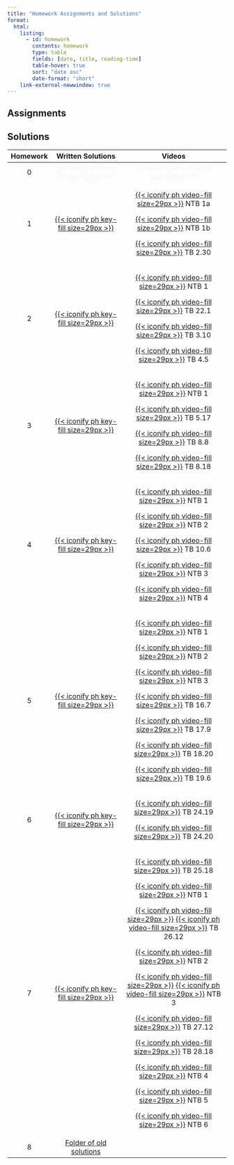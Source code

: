 ```yaml
---
title: "Homework Assignments and Solutions"
format: 
  html:
    listing: 
      - id: homework
        contents: homework
        type: table
        fields: [date, title, reading-time]
        table-hover: true
        sort: "date asc"
        date-format: "short"
    link-external-newwindow: true
---
```


## Assignments

::: {#homework}
:::

## Solutions

+----------+------------------------------------------------------------------------------------------------------------------------------------------------------------------------------------------------------------------------------------------------------------------------------------------------------------------------------------------------------------------------------------------------------------------------------------------------------------------+------------------------------------------------------------------------------------------------------------------------------------------------------------------------------------------------------------------------------------------------------------------------------------------------------------------------------------------------------------------------------------------------------------------------------------------------------------------------------------------------------------------------------------------------------------------------------------------------------------------------------------------------------------------------------------------------------------------------------------------------------------+
| Homework | Written Solutions                                                                                                                                                                                                                                                                                                                                                                                                                                                | Videos                                                                                                                                                                                                                                                                                                                                                                                                                                                                                                                                                                                                                                                                                                                                                     |
+:========:+:================================================================================================================================================================================================================================================================================================================================================================================================================================================================:+:==========================================================================================================================================================================================================================================================================================================================================================================================================================================================================================================================================================================================================================================================================================================================================================:+
| 0        | [{{< iconify ph key-fill size=29px >}}]{style="color:#f8f5f0;"}                                                                                                                                                                                                                                                                                                                                                                                                  | [{{< iconify ph video-fill size=29px >}}]{style="color:#f8f5f0;"}                                                                                                                                                                                                                                                                                                                                                                                                                                                                                                                                                                                                                                                                                          |
+----------+------------------------------------------------------------------------------------------------------------------------------------------------------------------------------------------------------------------------------------------------------------------------------------------------------------------------------------------------------------------------------------------------------------------------------------------------------------------+------------------------------------------------------------------------------------------------------------------------------------------------------------------------------------------------------------------------------------------------------------------------------------------------------------------------------------------------------------------------------------------------------------------------------------------------------------------------------------------------------------------------------------------------------------------------------------------------------------------------------------------------------------------------------------------------------------------------------------------------------------+
| 1        | [[{{< iconify ph key-fill size=29px >}}](https://ohsuitg-my.sharepoint.com/personal/wakim_ohsu_edu/_layouts/15/onedrive.aspx?FolderCTID=0x012000313CF7F10467BC479DC8A23F258AB10C&id=%2Fpersonal%2Fwakim%5Fohsu%5Fedu%2FDocuments%2FTeaching%2FClasses%2FF2023%5FBSTA%5F550%2FHW%5Fsolns%2FHW1%2FHW%5F01%5Fsolns%2Epdf&parent=%2Fpersonal%2Fwakim%5Fohsu%5Fedu%2FDocuments%2FTeaching%2FClasses%2FF2023%5FBSTA%5F550%2FHW%5Fsolns%2FHW1)]{style="color:#f8f5f0;"} | [[{{< iconify ph video-fill size=29px >}}](https://ohsuitg-my.sharepoint.com/personal/wakim_ohsu_edu/_layouts/15/stream.aspx?id=%2Fpersonal%2Fwakim%5Fohsu%5Fedu%2FDocuments%2FTeaching%2FClasses%2FF2023%5FBSTA%5F550%2FHW%5Fsolns%2FHW1%2FHW1%5FNTB%5F01%5FA%2Emp4&referrer=OneDriveForBusiness&referrerScenario=OpenFile)]{style="color:#f8f5f0;"} NTB 1a                                                                                                                                                                                                                                                                                                                                                                                               |
|          |                                                                                                                                                                                                                                                                                                                                                                                                                                                                  |                                                                                                                                                                                                                                                                                                                                                                                                                                                                                                                                                                                                                                                                                                                                                            |
|          |                                                                                                                                                                                                                                                                                                                                                                                                                                                                  | [{{< iconify ph video-fill size=29px >}}](https://ohsuitg-my.sharepoint.com/personal/wakim_ohsu_edu/_layouts/15/stream.aspx?id=%2Fpersonal%2Fwakim%5Fohsu%5Fedu%2FDocuments%2FTeaching%2FClasses%2FF2023%5FBSTA%5F550%2FHW%5Fsolns%2FHW1%2FHW1%5FNTB%5F01%5FB%2Emp4&referrer=OneDriveForBusiness&referrerScenario=OpenFile) NTB 1b                                                                                                                                                                                                                                                                                                                                                                                                                         |
|          |                                                                                                                                                                                                                                                                                                                                                                                                                                                                  |                                                                                                                                                                                                                                                                                                                                                                                                                                                                                                                                                                                                                                                                                                                                                            |
|          |                                                                                                                                                                                                                                                                                                                                                                                                                                                                  | [[{{< iconify ph video-fill size=29px >}}](https://ohsuitg-my.sharepoint.com/personal/wakim_ohsu_edu/_layouts/15/stream.aspx?id=%2Fpersonal%2Fwakim%5Fohsu%5Fedu%2FDocuments%2FTeaching%2FClasses%2FF2023%5FBSTA%5F550%2FHW%5Fsolns%2FHW1%2FHW1%5FTB%5F2%2E30%2Emp4&referrer=OneDriveForBusiness&referrerScenario=OpenFile)]{style="color:#f8f5f0;"} TB 2.30                                                                                                                                                                                                                                                                                                                                                                                               |
+----------+------------------------------------------------------------------------------------------------------------------------------------------------------------------------------------------------------------------------------------------------------------------------------------------------------------------------------------------------------------------------------------------------------------------------------------------------------------------+------------------------------------------------------------------------------------------------------------------------------------------------------------------------------------------------------------------------------------------------------------------------------------------------------------------------------------------------------------------------------------------------------------------------------------------------------------------------------------------------------------------------------------------------------------------------------------------------------------------------------------------------------------------------------------------------------------------------------------------------------------+
| 2        | [[{{< iconify ph key-fill size=29px >}}](https://ohsuitg-my.sharepoint.com/personal/wakim_ohsu_edu/_layouts/15/onedrive.aspx?FolderCTID=0x012000313CF7F10467BC479DC8A23F258AB10C&id=%2Fpersonal%2Fwakim%5Fohsu%5Fedu%2FDocuments%2FTeaching%2FClasses%2FF2023%5FBSTA%5F550%2FHW%5Fsolns%2FHW2%2FHW%5F02%5Fsolns%2Epdf&parent=%2Fpersonal%2Fwakim%5Fohsu%5Fedu%2FDocuments%2FTeaching%2FClasses%2FF2023%5FBSTA%5F550%2FHW%5Fsolns%2FHW2)]{style="color:#f8f5f0;"} | [[{{< iconify ph video-fill size=29px >}}](https://ohsuitg-my.sharepoint.com/personal/wakim_ohsu_edu/_layouts/15/stream.aspx?id=%2Fpersonal%2Fwakim%5Fohsu%5Fedu%2FDocuments%2FTeaching%2FClasses%2FF2023%5FBSTA%5F550%2FHW%5Fsolns%2FHW2%2FHW2%5FNTB%5F01%2Emp4&referrer=OneDriveForBusiness&referrerScenario=OpenFile)]{style="color:#f8f5f0;"} NTB 1                                                                                                                                                                                                                                                                                                                                                                                                    |
|          |                                                                                                                                                                                                                                                                                                                                                                                                                                                                  |                                                                                                                                                                                                                                                                                                                                                                                                                                                                                                                                                                                                                                                                                                                                                            |
|          |                                                                                                                                                                                                                                                                                                                                                                                                                                                                  | [{{< iconify ph video-fill size=29px >}}](https://ohsuitg-my.sharepoint.com/personal/wakim_ohsu_edu/_layouts/15/stream.aspx?id=%2Fpersonal%2Fwakim%5Fohsu%5Fedu%2FDocuments%2FTeaching%2FClasses%2FF2023%5FBSTA%5F550%2FHW%5Fsolns%2FHW2%2FHW2%5FTB%5F22%2E1%2Emp4&referrer=OneDriveForBusiness&referrerScenario=OpenFile) TB 22.1                                                                                                                                                                                                                                                                                                                                                                                                                         |
|          |                                                                                                                                                                                                                                                                                                                                                                                                                                                                  |                                                                                                                                                                                                                                                                                                                                                                                                                                                                                                                                                                                                                                                                                                                                                            |
|          |                                                                                                                                                                                                                                                                                                                                                                                                                                                                  | [[{{< iconify ph video-fill size=29px >}}](https://ohsuitg-my.sharepoint.com/personal/wakim_ohsu_edu/_layouts/15/stream.aspx?id=%2Fpersonal%2Fwakim%5Fohsu%5Fedu%2FDocuments%2FTeaching%2FClasses%2FF2023%5FBSTA%5F550%2FHW%5Fsolns%2FHW2%2FHW2%5FTB%5F3%2E10%2Emp4&referrer=OneDriveForBusiness&referrerScenario=OpenFile)]{style="color:#f8f5f0;"} TB 3.10                                                                                                                                                                                                                                                                                                                                                                                               |
|          |                                                                                                                                                                                                                                                                                                                                                                                                                                                                  |                                                                                                                                                                                                                                                                                                                                                                                                                                                                                                                                                                                                                                                                                                                                                            |
|          |                                                                                                                                                                                                                                                                                                                                                                                                                                                                  | [[{{< iconify ph video-fill size=29px >}}](https://ohsuitg-my.sharepoint.com/personal/wakim_ohsu_edu/_layouts/15/stream.aspx?id=%2Fpersonal%2Fwakim%5Fohsu%5Fedu%2FDocuments%2FTeaching%2FClasses%2FF2023%5FBSTA%5F550%2FHW%5Fsolns%2FHW2%2FHW2%5FTB%5F4%2E5%2Emp4&referrer=OneDriveForBusiness&referrerScenario=OpenFile)]{style="color:#f8f5f0;"} TB 4.5                                                                                                                                                                                                                                                                                                                                                                                                 |
+----------+------------------------------------------------------------------------------------------------------------------------------------------------------------------------------------------------------------------------------------------------------------------------------------------------------------------------------------------------------------------------------------------------------------------------------------------------------------------+------------------------------------------------------------------------------------------------------------------------------------------------------------------------------------------------------------------------------------------------------------------------------------------------------------------------------------------------------------------------------------------------------------------------------------------------------------------------------------------------------------------------------------------------------------------------------------------------------------------------------------------------------------------------------------------------------------------------------------------------------------+
| 3        | [[{{< iconify ph key-fill size=29px >}}](https://ohsuitg-my.sharepoint.com/:b:/r/personal/wakim_ohsu_edu/Documents/Teaching/Classes/F2023_BSTA_550/HW_solns/HW3/HW_03_solns.pdf?csf=1&web=1&e=pYIpHc)]{style="color:#f8f5f0;"}                                                                                                                                                                                                                                   | [[{{< iconify ph video-fill size=29px >}}](https://ohsuitg-my.sharepoint.com/personal/wakim_ohsu_edu/_layouts/15/stream.aspx?id=%2Fpersonal%2Fwakim%5Fohsu%5Fedu%2FDocuments%2FTeaching%2FClasses%2FF2023%5FBSTA%5F550%2FHW%5Fsolns%2FHW3%2FHW3%5FNTB%5F1%2Emp4&referrer=OneDriveForBusiness&referrerScenario=OpenFile)]{style="color:#f8f5f0;"} NTB 1                                                                                                                                                                                                                                                                                                                                                                                                     |
|          |                                                                                                                                                                                                                                                                                                                                                                                                                                                                  |                                                                                                                                                                                                                                                                                                                                                                                                                                                                                                                                                                                                                                                                                                                                                            |
|          |                                                                                                                                                                                                                                                                                                                                                                                                                                                                  | [[{{< iconify ph video-fill size=29px >}}](https://ohsuitg-my.sharepoint.com/personal/wakim_ohsu_edu/_layouts/15/stream.aspx?id=%2Fpersonal%2Fwakim%5Fohsu%5Fedu%2FDocuments%2FTeaching%2FClasses%2FF2023%5FBSTA%5F550%2FHW%5Fsolns%2FHW3%2FHW3%5FTB%5F5%2E17%2Emp4&referrer=OneDriveForBusiness&referrerScenario=OpenFile)]{style="color:#f8f5f0;"} TB 5.17                                                                                                                                                                                                                                                                                                                                                                                               |
|          |                                                                                                                                                                                                                                                                                                                                                                                                                                                                  |                                                                                                                                                                                                                                                                                                                                                                                                                                                                                                                                                                                                                                                                                                                                                            |
|          |                                                                                                                                                                                                                                                                                                                                                                                                                                                                  | [[{{< iconify ph video-fill size=29px >}}](https://ohsuitg-my.sharepoint.com/personal/wakim_ohsu_edu/_layouts/15/stream.aspx?id=%2Fpersonal%2Fwakim%5Fohsu%5Fedu%2FDocuments%2FTeaching%2FClasses%2FF2023%5FBSTA%5F550%2FHW%5Fsolns%2FHW3%2FHW3%5FTB%5F8%2E8%2Emp4&referrer=OneDriveForBusiness&referrerScenario=OpenFile)]{style="color:#f8f5f0;"} TB 8.8                                                                                                                                                                                                                                                                                                                                                                                                 |
|          |                                                                                                                                                                                                                                                                                                                                                                                                                                                                  |                                                                                                                                                                                                                                                                                                                                                                                                                                                                                                                                                                                                                                                                                                                                                            |
|          |                                                                                                                                                                                                                                                                                                                                                                                                                                                                  | [[{{< iconify ph video-fill size=29px >}}](https://ohsuitg-my.sharepoint.com/personal/wakim_ohsu_edu/_layouts/15/stream.aspx?id=%2Fpersonal%2Fwakim%5Fohsu%5Fedu%2FDocuments%2FTeaching%2FClasses%2FF2023%5FBSTA%5F550%2FHW%5Fsolns%2FHW3%2FHW3%5FTB%5F8%2E18%2Emp4&referrer=OneDriveForBusiness&referrerScenario=OpenFile)]{style="color:#f8f5f0;"} TB 8.18                                                                                                                                                                                                                                                                                                                                                                                               |
+----------+------------------------------------------------------------------------------------------------------------------------------------------------------------------------------------------------------------------------------------------------------------------------------------------------------------------------------------------------------------------------------------------------------------------------------------------------------------------+------------------------------------------------------------------------------------------------------------------------------------------------------------------------------------------------------------------------------------------------------------------------------------------------------------------------------------------------------------------------------------------------------------------------------------------------------------------------------------------------------------------------------------------------------------------------------------------------------------------------------------------------------------------------------------------------------------------------------------------------------------+
| 4        | [[{{< iconify ph key-fill size=29px >}}](https://ohsuitg-my.sharepoint.com/personal/wakim_ohsu_edu/_layouts/15/onedrive.aspx?FolderCTID=0x012000313CF7F10467BC479DC8A23F258AB10C&id=%2Fpersonal%2Fwakim%5Fohsu%5Fedu%2FDocuments%2FTeaching%2FClasses%2FF2023%5FBSTA%5F550%2FHW%5Fsolns%2FHW4%2FHW%5F04%5Fsolns%2Epdf&parent=%2Fpersonal%2Fwakim%5Fohsu%5Fedu%2FDocuments%2FTeaching%2FClasses%2FF2023%5FBSTA%5F550%2FHW%5Fsolns%2FHW4)]{style="color:#f8f5f0;"} | [[{{< iconify ph video-fill size=29px >}}](https://ohsuitg-my.sharepoint.com/personal/wakim_ohsu_edu/documents/teaching/classes/f2023_bsta_550/hw_solns/hw4/hw4_ntb_01.mp4?web=1&web=1&referrer=OneDriveForBusiness&referrerScenario=OpenFile)]{style="color:#f8f5f0;"} NTB 1                                                                                                                                                                                                                                                                                                                                                                                                                                                                              |
|          |                                                                                                                                                                                                                                                                                                                                                                                                                                                                  |                                                                                                                                                                                                                                                                                                                                                                                                                                                                                                                                                                                                                                                                                                                                                            |
|          |                                                                                                                                                                                                                                                                                                                                                                                                                                                                  | [[{{< iconify ph video-fill size=29px >}}](https://ohsuitg-my.sharepoint.com/personal/wakim_ohsu_edu/documents/teaching/classes/f2023_bsta_550/hw_solns/hw4/hw4_ntb_02.mp4?web=1&web=1&referrer=OneDriveForBusiness&referrerScenario=OpenFile)]{style="color:#f8f5f0;"} NTB 2                                                                                                                                                                                                                                                                                                                                                                                                                                                                              |
|          |                                                                                                                                                                                                                                                                                                                                                                                                                                                                  |                                                                                                                                                                                                                                                                                                                                                                                                                                                                                                                                                                                                                                                                                                                                                            |
|          |                                                                                                                                                                                                                                                                                                                                                                                                                                                                  | [[{{< iconify ph video-fill size=29px >}}](https://ohsuitg-my.sharepoint.com/personal/wakim_ohsu_edu/documents/teaching/classes/f2023_bsta_550/hw_solns/hw4/hw4_tb_9.2.mp4?web=1&web=1&referrer=OneDriveForBusiness&referrerScenario=OpenFile)]{style="color:#f8f5f0;"} TB 10.6                                                                                                                                                                                                                                                                                                                                                                                                                                                                            |
|          |                                                                                                                                                                                                                                                                                                                                                                                                                                                                  |                                                                                                                                                                                                                                                                                                                                                                                                                                                                                                                                                                                                                                                                                                                                                            |
|          |                                                                                                                                                                                                                                                                                                                                                                                                                                                                  | [[{{< iconify ph video-fill size=29px >}}](https://ohsuitg-my.sharepoint.com/personal/wakim_ohsu_edu/documents/teaching/classes/f2023_bsta_550/hw_solns/hw4/hw4_ntb_03.mp4?web=1&web=1&referrer=OneDriveForBusiness&referrerScenario=OpenFile)]{style="color:#f8f5f0;"} NTB 3                                                                                                                                                                                                                                                                                                                                                                                                                                                                              |
|          |                                                                                                                                                                                                                                                                                                                                                                                                                                                                  |                                                                                                                                                                                                                                                                                                                                                                                                                                                                                                                                                                                                                                                                                                                                                            |
|          |                                                                                                                                                                                                                                                                                                                                                                                                                                                                  | [[{{< iconify ph video-fill size=29px >}}](https://ohsuitg-my.sharepoint.com/personal/wakim_ohsu_edu/documents/teaching/classes/f2023_bsta_550/hw_solns/hw4/hw4_ntb_04.mp4?web=1&web=1&referrer=OneDriveForBusiness&referrerScenario=OpenFile)]{style="color:#f8f5f0;"} NTB 4                                                                                                                                                                                                                                                                                                                                                                                                                                                                              |
+----------+------------------------------------------------------------------------------------------------------------------------------------------------------------------------------------------------------------------------------------------------------------------------------------------------------------------------------------------------------------------------------------------------------------------------------------------------------------------+------------------------------------------------------------------------------------------------------------------------------------------------------------------------------------------------------------------------------------------------------------------------------------------------------------------------------------------------------------------------------------------------------------------------------------------------------------------------------------------------------------------------------------------------------------------------------------------------------------------------------------------------------------------------------------------------------------------------------------------------------------+
| 5        | [[{{< iconify ph key-fill size=29px >}}](https://ohsuitg-my.sharepoint.com/:b:/r/personal/wakim_ohsu_edu/Documents/Teaching/Classes/F2023_BSTA_550/HW_solns/HW5/HW_05_solns.pdf?csf=1&web=1&e=DXPS2v)]{style="color:#f8f5f0;"}                                                                                                                                                                                                                                   | [[{{< iconify ph video-fill size=29px >}}](https://ohsuitg-my.sharepoint.com/personal/wakim_ohsu_edu/_layouts/15/stream.aspx?id=%2Fpersonal%2Fwakim%5Fohsu%5Fedu%2FDocuments%2FTeaching%2FClasses%2FF2023%5FBSTA%5F550%2FHW%5Fsolns%2FHW5%2FHW5%5FNTB%5F01%2Emp4&referrer=StreamWebApp%2EWeb&referrerScenario=AddressBarCopied%2Eview)]{style="color:#f8f5f0;"} NTB 1                                                                                                                                                                                                                                                                                                                                                                                      |
|          |                                                                                                                                                                                                                                                                                                                                                                                                                                                                  |                                                                                                                                                                                                                                                                                                                                                                                                                                                                                                                                                                                                                                                                                                                                                            |
|          |                                                                                                                                                                                                                                                                                                                                                                                                                                                                  | [[{{< iconify ph video-fill size=29px >}}](https://ohsuitg-my.sharepoint.com/personal/wakim_ohsu_edu/_layouts/15/stream.aspx?id=%2Fpersonal%2Fwakim%5Fohsu%5Fedu%2FDocuments%2FTeaching%2FClasses%2FF2023%5FBSTA%5F550%2FHW%5Fsolns%2FHW5%2FHW5%5FNTB%5F02%2Emp4&referrer=StreamWebApp%2EWeb&referrerScenario=AddressBarCopied%2Eview)]{style="color:#f8f5f0;"} NTB 2                                                                                                                                                                                                                                                                                                                                                                                      |
|          |                                                                                                                                                                                                                                                                                                                                                                                                                                                                  |                                                                                                                                                                                                                                                                                                                                                                                                                                                                                                                                                                                                                                                                                                                                                            |
|          |                                                                                                                                                                                                                                                                                                                                                                                                                                                                  | [[{{< iconify ph video-fill size=29px >}}](https://ohsuitg-my.sharepoint.com/personal/wakim_ohsu_edu/_layouts/15/stream.aspx?id=%2Fpersonal%2Fwakim%5Fohsu%5Fedu%2FDocuments%2FTeaching%2FClasses%2FF2023%5FBSTA%5F550%2FHW%5Fsolns%2FHW5%2FHW5%5FNTB%5F03%2Emp4&referrer=StreamWebApp%2EWeb&referrerScenario=AddressBarCopied%2Eview)]{style="color:#f8f5f0;"} NTB 3                                                                                                                                                                                                                                                                                                                                                                                      |
|          |                                                                                                                                                                                                                                                                                                                                                                                                                                                                  |                                                                                                                                                                                                                                                                                                                                                                                                                                                                                                                                                                                                                                                                                                                                                            |
|          |                                                                                                                                                                                                                                                                                                                                                                                                                                                                  | [[{{< iconify ph video-fill size=29px >}}](https://ohsuitg-my.sharepoint.com/personal/wakim_ohsu_edu/_layouts/15/stream.aspx?id=%2Fpersonal%2Fwakim%5Fohsu%5Fedu%2FDocuments%2FTeaching%2FClasses%2FF2023%5FBSTA%5F550%2FHW%5Fsolns%2FHW5%2FHW5%5FTB%5F16%2E7%2Emp4&referrer=StreamWebApp%2EWeb&referrerScenario=AddressBarCopied%2Eview)]{style="color:#f8f5f0;"} TB 16.7                                                                                                                                                                                                                                                                                                                                                                                 |
|          |                                                                                                                                                                                                                                                                                                                                                                                                                                                                  |                                                                                                                                                                                                                                                                                                                                                                                                                                                                                                                                                                                                                                                                                                                                                            |
|          |                                                                                                                                                                                                                                                                                                                                                                                                                                                                  | [[{{< iconify ph video-fill size=29px >}}](https://ohsuitg-my.sharepoint.com/personal/wakim_ohsu_edu/_layouts/15/stream.aspx?id=%2Fpersonal%2Fwakim%5Fohsu%5Fedu%2FDocuments%2FTeaching%2FClasses%2FF2023%5FBSTA%5F550%2FHW%5Fsolns%2FHW5%2FHW5%5FTB%5F17%2E9%2Emp4&referrer=StreamWebApp%2EWeb&referrerScenario=AddressBarCopied%2Eview)]{style="color:#f8f5f0;"} TB 17.9                                                                                                                                                                                                                                                                                                                                                                                 |
|          |                                                                                                                                                                                                                                                                                                                                                                                                                                                                  |                                                                                                                                                                                                                                                                                                                                                                                                                                                                                                                                                                                                                                                                                                                                                            |
|          |                                                                                                                                                                                                                                                                                                                                                                                                                                                                  | [[{{< iconify ph video-fill size=29px >}}](https://ohsuitg-my.sharepoint.com/personal/wakim_ohsu_edu/_layouts/15/stream.aspx?id=%2Fpersonal%2Fwakim%5Fohsu%5Fedu%2FDocuments%2FTeaching%2FClasses%2FF2023%5FBSTA%5F550%2FHW%5Fsolns%2FHW5%2FHW5%5FTB%5F18%2E20%2Emp4&referrer=StreamWebApp%2EWeb&referrerScenario=AddressBarCopied%2Eview)]{style="color:#f8f5f0;"} TB 18.20                                                                                                                                                                                                                                                                                                                                                                               |
|          |                                                                                                                                                                                                                                                                                                                                                                                                                                                                  |                                                                                                                                                                                                                                                                                                                                                                                                                                                                                                                                                                                                                                                                                                                                                            |
|          |                                                                                                                                                                                                                                                                                                                                                                                                                                                                  | [[{{< iconify ph video-fill size=29px >}}](https://ohsuitg-my.sharepoint.com/personal/wakim_ohsu_edu/_layouts/15/stream.aspx?id=%2Fpersonal%2Fwakim%5Fohsu%5Fedu%2FDocuments%2FTeaching%2FClasses%2FF2023%5FBSTA%5F550%2FHW%5Fsolns%2FHW5%2FHW5%5FTB%5F19%2E6%2Emp4&referrer=StreamWebApp%2EWeb&referrerScenario=AddressBarCopied%2Eview)]{style="color:#f8f5f0;"} TB 19.6                                                                                                                                                                                                                                                                                                                                                                                 |
+----------+------------------------------------------------------------------------------------------------------------------------------------------------------------------------------------------------------------------------------------------------------------------------------------------------------------------------------------------------------------------------------------------------------------------------------------------------------------------+------------------------------------------------------------------------------------------------------------------------------------------------------------------------------------------------------------------------------------------------------------------------------------------------------------------------------------------------------------------------------------------------------------------------------------------------------------------------------------------------------------------------------------------------------------------------------------------------------------------------------------------------------------------------------------------------------------------------------------------------------------+
| 6        | [[{{< iconify ph key-fill size=29px >}}](https://ohsuitg-my.sharepoint.com/personal/wakim_ohsu_edu/_layouts/15/onedrive.aspx?FolderCTID=0x012000313CF7F10467BC479DC8A23F258AB10C&id=%2Fpersonal%2Fwakim%5Fohsu%5Fedu%2FDocuments%2FTeaching%2FClasses%2FF2023%5FBSTA%5F550%2FHW%5Fsolns%2FHW6%2FHW%5F06%5Fsolns%2Epdf&parent=%2Fpersonal%2Fwakim%5Fohsu%5Fedu%2FDocuments%2FTeaching%2FClasses%2FF2023%5FBSTA%5F550%2FHW%5Fsolns%2FHW6)]{style="color:#f8f5f0;"} | [[{{< iconify ph video-fill size=29px >}}](https://ohsuitg-my.sharepoint.com/personal/wakim_ohsu_edu/_layouts/15/stream.aspx?id=%2Fpersonal%2Fwakim%5Fohsu%5Fedu%2FDocuments%2FTeaching%2FClasses%2FF2023%5FBSTA%5F550%2FHW%5Fsolns%2FHW6%2FHW6%5FTB%5F24%2E19%2Emp4&referrer=StreamWebApp%2EWeb&referrerScenario=AddressBarCopied%2Eview)]{style="color:#f8f5f0;"} TB 24.19                                                                                                                                                                                                                                                                                                                                                                               |
|          |                                                                                                                                                                                                                                                                                                                                                                                                                                                                  |                                                                                                                                                                                                                                                                                                                                                                                                                                                                                                                                                                                                                                                                                                                                                            |
|          |                                                                                                                                                                                                                                                                                                                                                                                                                                                                  | [[{{< iconify ph video-fill size=29px >}}](https://ohsuitg-my.sharepoint.com/personal/wakim_ohsu_edu/_layouts/15/stream.aspx?id=%2Fpersonal%2Fwakim%5Fohsu%5Fedu%2FDocuments%2FTeaching%2FClasses%2FF2023%5FBSTA%5F550%2FHW%5Fsolns%2FHW6%2FHW6%5FTB%5F24%2E20%2Emp4&referrer=StreamWebApp%2EWeb&referrerScenario=AddressBarCopied%2Eview)]{style="color:#f8f5f0;"} TB 24.20                                                                                                                                                                                                                                                                                                                                                                               |
+----------+------------------------------------------------------------------------------------------------------------------------------------------------------------------------------------------------------------------------------------------------------------------------------------------------------------------------------------------------------------------------------------------------------------------------------------------------------------------+------------------------------------------------------------------------------------------------------------------------------------------------------------------------------------------------------------------------------------------------------------------------------------------------------------------------------------------------------------------------------------------------------------------------------------------------------------------------------------------------------------------------------------------------------------------------------------------------------------------------------------------------------------------------------------------------------------------------------------------------------------+
| 7        | [[{{< iconify ph key-fill size=29px >}}](https://ohsuitg-my.sharepoint.com/personal/wakim_ohsu_edu/_layouts/15/onedrive.aspx?FolderCTID=0x012000313CF7F10467BC479DC8A23F258AB10C&id=%2Fpersonal%2Fwakim%5Fohsu%5Fedu%2FDocuments%2FTeaching%2FClasses%2FF2023%5FBSTA%5F550%2FHW%5Fsolns%2FHW7%2FHW%5F07%5Fsolns%2Epdf&parent=%2Fpersonal%2Fwakim%5Fohsu%5Fedu%2FDocuments%2FTeaching%2FClasses%2FF2023%5FBSTA%5F550%2FHW%5Fsolns%2FHW7)]{style="color:#f8f5f0;"} | [[{{< iconify ph video-fill size=29px >}}](https://ohsuitg-my.sharepoint.com/personal/wakim_ohsu_edu/_layouts/15/stream.aspx?id=%2Fpersonal%2Fwakim%5Fohsu%5Fedu%2FDocuments%2FTeaching%2FClasses%2FF2023%5FBSTA%5F550%2FHW%5Fsolns%2FHW7%2FHW7%5FTB%5F25%2E18%2Emp4&referrer=StreamWebApp%2EWeb&referrerScenario=AddressBarCopied%2Eview)]{style="color:#f8f5f0;"} TB 25.18                                                                                                                                                                                                                                                                                                                                                                               |
|          |                                                                                                                                                                                                                                                                                                                                                                                                                                                                  |                                                                                                                                                                                                                                                                                                                                                                                                                                                                                                                                                                                                                                                                                                                                                            |
|          |                                                                                                                                                                                                                                                                                                                                                                                                                                                                  | [[{{< iconify ph video-fill size=29px >}}](https://ohsuitg-my.sharepoint.com/personal/wakim_ohsu_edu/_layouts/15/stream.aspx?id=%2Fpersonal%2Fwakim%5Fohsu%5Fedu%2FDocuments%2FTeaching%2FClasses%2FF2023%5FBSTA%5F550%2FHW%5Fsolns%2FHW7%2FHW7%5FNTB%5F01%2Emp4&referrer=StreamWebApp%2EWeb&referrerScenario=AddressBarCopied%2Eview)]{style="color:#f8f5f0;"} NTB 1                                                                                                                                                                                                                                                                                                                                                                                      |
|          |                                                                                                                                                                                                                                                                                                                                                                                                                                                                  |                                                                                                                                                                                                                                                                                                                                                                                                                                                                                                                                                                                                                                                                                                                                                            |
|          |                                                                                                                                                                                                                                                                                                                                                                                                                                                                  | [[{{< iconify ph video-fill size=29px >}}](https://ohsuitg-my.sharepoint.com/personal/wakim_ohsu_edu/_layouts/15/stream.aspx?id=%2Fpersonal%2Fwakim%5Fohsu%5Fedu%2FDocuments%2FTeaching%2FClasses%2FF2023%5FBSTA%5F550%2FHW%5Fsolns%2FHW7%2FHW7%5FTB%5F26%2E12%5Fab%2Emp4&referrer=StreamWebApp%2EWeb&referrerScenario=AddressBarCopied%2Eview)]{style="color:#f8f5f0;"} [[{{< iconify ph video-fill size=29px >}}](https://ohsuitg-my.sharepoint.com/personal/wakim_ohsu_edu/_layouts/15/stream.aspx?id=%2Fpersonal%2Fwakim%5Fohsu%5Fedu%2FDocuments%2FTeaching%2FClasses%2FF2023%5FBSTA%5F550%2FHW%5Fsolns%2FHW7%2FHW7%5FTB%5F26%2E12%5Fcd%2Emp4&referrer=StreamWebApp%2EWeb&referrerScenario=AddressBarCopied%2Eview)]{style="color:#f8f5f0;"} TB 26.12 |
|          |                                                                                                                                                                                                                                                                                                                                                                                                                                                                  |                                                                                                                                                                                                                                                                                                                                                                                                                                                                                                                                                                                                                                                                                                                                                            |
|          |                                                                                                                                                                                                                                                                                                                                                                                                                                                                  | [[{{< iconify ph video-fill size=29px >}}](https://ohsuitg-my.sharepoint.com/personal/wakim_ohsu_edu/_layouts/15/stream.aspx?id=%2Fpersonal%2Fwakim%5Fohsu%5Fedu%2FDocuments%2FTeaching%2FClasses%2FF2023%5FBSTA%5F550%2FHW%5Fsolns%2FHW7%2FHW7%5FNTB%5F02%2Emp4&referrer=StreamWebApp%2EWeb&referrerScenario=AddressBarCopied%2Eview)]{style="color:#f8f5f0;"} NTB 2                                                                                                                                                                                                                                                                                                                                                                                      |
|          |                                                                                                                                                                                                                                                                                                                                                                                                                                                                  |                                                                                                                                                                                                                                                                                                                                                                                                                                                                                                                                                                                                                                                                                                                                                            |
|          |                                                                                                                                                                                                                                                                                                                                                                                                                                                                  | [[{{< iconify ph video-fill size=29px >}}](https://ohsuitg-my.sharepoint.com/personal/wakim_ohsu_edu/_layouts/15/stream.aspx?id=%2Fpersonal%2Fwakim%5Fohsu%5Fedu%2FDocuments%2FTeaching%2FClasses%2FF2023%5FBSTA%5F550%2FHW%5Fsolns%2FHW7%2FHW7%5FNTB%5F03%2Emp4&referrer=StreamWebApp%2EWeb&referrerScenario=AddressBarCopied%2Eview)]{style="color:#f8f5f0;"} [[{{< iconify ph video-fill size=29px >}}](https://ohsuitg-my.sharepoint.com/personal/wakim_ohsu_edu/_layouts/15/stream.aspx?id=%2Fpersonal%2Fwakim%5Fohsu%5Fedu%2FDocuments%2FTeaching%2FClasses%2FF2023%5FBSTA%5F550%2FHW%5Fsolns%2FHW7%2FHW7%5FNTB%5F03%5Fpt2%2Emp4&referrer=StreamWebApp%2EWeb&referrerScenario=AddressBarCopied%2Eview)]{style="color:#f8f5f0;"} NTB 3                |
|          |                                                                                                                                                                                                                                                                                                                                                                                                                                                                  |                                                                                                                                                                                                                                                                                                                                                                                                                                                                                                                                                                                                                                                                                                                                                            |
|          |                                                                                                                                                                                                                                                                                                                                                                                                                                                                  | [[{{< iconify ph video-fill size=29px >}}](https://ohsuitg-my.sharepoint.com/personal/wakim_ohsu_edu/_layouts/15/stream.aspx?id=%2Fpersonal%2Fwakim%5Fohsu%5Fedu%2FDocuments%2FTeaching%2FClasses%2FF2023%5FBSTA%5F550%2FHW%5Fsolns%2FHW7%2FHW7%5FTB%5F27%2E12%2Emp4&referrer=StreamWebApp%2EWeb&referrerScenario=AddressBarCopied%2Eview)]{style="color:#f8f5f0;"} TB 27.12                                                                                                                                                                                                                                                                                                                                                                               |
|          |                                                                                                                                                                                                                                                                                                                                                                                                                                                                  |                                                                                                                                                                                                                                                                                                                                                                                                                                                                                                                                                                                                                                                                                                                                                            |
|          |                                                                                                                                                                                                                                                                                                                                                                                                                                                                  | [[{{< iconify ph video-fill size=29px >}}](https://ohsuitg-my.sharepoint.com/personal/wakim_ohsu_edu/_layouts/15/stream.aspx?id=%2Fpersonal%2Fwakim%5Fohsu%5Fedu%2FDocuments%2FTeaching%2FClasses%2FF2023%5FBSTA%5F550%2FHW%5Fsolns%2FHW7%2FHW7%5FTB%5F28%2E18%2Emp4&referrer=StreamWebApp%2EWeb&referrerScenario=AddressBarCopied%2Eview)]{style="color:#f8f5f0;"} TB 28.18                                                                                                                                                                                                                                                                                                                                                                               |
|          |                                                                                                                                                                                                                                                                                                                                                                                                                                                                  |                                                                                                                                                                                                                                                                                                                                                                                                                                                                                                                                                                                                                                                                                                                                                            |
|          |                                                                                                                                                                                                                                                                                                                                                                                                                                                                  | [[{{< iconify ph video-fill size=29px >}}](https://ohsuitg-my.sharepoint.com/personal/wakim_ohsu_edu/_layouts/15/stream.aspx?id=%2Fpersonal%2Fwakim%5Fohsu%5Fedu%2FDocuments%2FTeaching%2FClasses%2FF2023%5FBSTA%5F550%2FHW%5Fsolns%2FHW7%2FHW7%5FNTB%5F04%2Emp4&referrer=StreamWebApp%2EWeb&referrerScenario=AddressBarCopied%2Eview)]{style="color:#f8f5f0;"} NTB 4                                                                                                                                                                                                                                                                                                                                                                                      |
|          |                                                                                                                                                                                                                                                                                                                                                                                                                                                                  |                                                                                                                                                                                                                                                                                                                                                                                                                                                                                                                                                                                                                                                                                                                                                            |
|          |                                                                                                                                                                                                                                                                                                                                                                                                                                                                  | [[{{< iconify ph video-fill size=29px >}}](https://ohsuitg-my.sharepoint.com/personal/wakim_ohsu_edu/_layouts/15/stream.aspx?id=%2Fpersonal%2Fwakim%5Fohsu%5Fedu%2FDocuments%2FTeaching%2FClasses%2FF2023%5FBSTA%5F550%2FHW%5Fsolns%2FHW7%2FHW7%5FNTB%5F05%2Emp4&referrer=StreamWebApp%2EWeb&referrerScenario=AddressBarCopied%2Eview)]{style="color:#f8f5f0;"} NTB 5                                                                                                                                                                                                                                                                                                                                                                                      |
|          |                                                                                                                                                                                                                                                                                                                                                                                                                                                                  |                                                                                                                                                                                                                                                                                                                                                                                                                                                                                                                                                                                                                                                                                                                                                            |
|          |                                                                                                                                                                                                                                                                                                                                                                                                                                                                  | [[{{< iconify ph video-fill size=29px >}}](https://ohsuitg-my.sharepoint.com/personal/wakim_ohsu_edu/_layouts/15/stream.aspx?id=%2Fpersonal%2Fwakim%5Fohsu%5Fedu%2FDocuments%2FTeaching%2FClasses%2FF2023%5FBSTA%5F550%2FHW%5Fsolns%2FHW7%2FHW7%5FNTB%5F06%2Emp4&referrer=StreamWebApp%2EWeb&referrerScenario=AddressBarCopied%2Eview)]{style="color:#f8f5f0;"} NTB 6                                                                                                                                                                                                                                                                                                                                                                                      |
+----------+------------------------------------------------------------------------------------------------------------------------------------------------------------------------------------------------------------------------------------------------------------------------------------------------------------------------------------------------------------------------------------------------------------------------------------------------------------------+------------------------------------------------------------------------------------------------------------------------------------------------------------------------------------------------------------------------------------------------------------------------------------------------------------------------------------------------------------------------------------------------------------------------------------------------------------------------------------------------------------------------------------------------------------------------------------------------------------------------------------------------------------------------------------------------------------------------------------------------------------+
| 8        | [Folder of old solutions](https://ohsuitg-my.sharepoint.com/personal/wakim_ohsu_edu/_layouts/15/onedrive.aspx?FolderCTID=0x012000313CF7F10467BC479DC8A23F258AB10C&id=%2Fpersonal%2Fwakim%5Fohsu%5Fedu%2FDocuments%2FTeaching%2FClasses%2FF2023%5FBSTA%5F550%2FHW%5Fsolns%2FHW8&view=0)                                                                                                                                                                           |                                                                                                                                                                                                                                                                                                                                                                                                                                                                                                                                                                                                                                                                                                                                                            |
+----------+------------------------------------------------------------------------------------------------------------------------------------------------------------------------------------------------------------------------------------------------------------------------------------------------------------------------------------------------------------------------------------------------------------------------------------------------------------------+------------------------------------------------------------------------------------------------------------------------------------------------------------------------------------------------------------------------------------------------------------------------------------------------------------------------------------------------------------------------------------------------------------------------------------------------------------------------------------------------------------------------------------------------------------------------------------------------------------------------------------------------------------------------------------------------------------------------------------------------------------+
